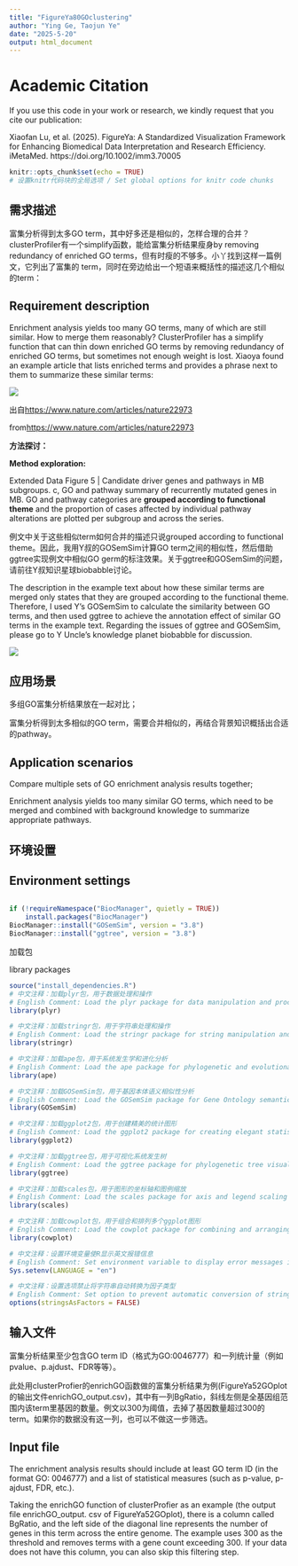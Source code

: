 ```yaml
---
title: "FigureYa80GOclustering"
author: "Ying Ge, Taojun Ye"
date: "2025-5-20"
output: html_document
---
```


# Academic Citation
If you use this code in your work or research, we kindly request that you cite our publication:

Xiaofan Lu, et al. (2025). FigureYa: A Standardized Visualization Framework for Enhancing Biomedical Data Interpretation and Research Efficiency. iMetaMed. https://doi.org/10.1002/imm3.70005


```r
knitr::opts_chunk$set(echo = TRUE)
# 设置knitr代码块的全局选项 / Set global options for knitr code chunks
```

## 需求描述

富集分析得到太多GO term，其中好多还是相似的，怎样合理的合并？clusterProfiler有一个simplify函数，能给富集分析结果瘦身by removing redundancy of enriched GO terms，但有时瘦的不够多。小丫找到这样一篇例文，它列出了富集的 term，同时在旁边给出一个短语来概括性的描述这几个相似的term：

## Requirement description

Enrichment analysis yields too many GO terms, many of which are still similar. How to merge them reasonably? ClusterProfiler has a simplify function that can thin down enriched GO terms by removing redundancy of enriched GO terms, but sometimes not enough weight is lost. Xiaoya found an example article that lists enriched terms and provides a phrase next to them to summarize these similar terms:

![](example.png)

出自<https://www.nature.com/articles/nature22973>

from<https://www.nature.com/articles/nature22973>

**方法探讨：**

**Method exploration:**

Extended Data Figure 5 | Candidate driver genes and pathways in MB subgroups. c, GO and pathway summary of recurrently mutated genes in MB. GO and pathway categories are **grouped according to functional theme** and the proportion of cases affected by individual pathway alterations are plotted per subgroup and across the series.

例文中关于这些相似term如何合并的描述只说grouped according to functional theme。因此，我用Y叔的GOSemSim计算GO term之间的相似性，然后借助ggtree实现例文中相似GO germ的标注效果。关于ggtree和GOSemSim的问题，请前往Y叔知识星球biobabble讨论。

The description in the example text about how these similar terms are merged only states that they are grouped according to the functional theme. Therefore, I used Y's GOSemSim to calculate the similarity between GO terms, and then used ggtree to achieve the annotation effect of similar GO terms in the example text. Regarding the issues of ggtree and GOSemSim, please go to Y Uncle's knowledge planet biobabble for discussion.

![](method.png)

## 应用场景

多组GO富集分析结果放在一起对比；

富集分析得到太多相似的GO term，需要合并相似的，再结合背景知识概括出合适的pathway。

## Application scenarios

Compare multiple sets of GO enrichment analysis results together;

Enrichment analysis yields too many similar GO terms, which need to be merged and combined with background knowledge to summarize appropriate pathways.

## 环境设置


## Environment settings


```r

if (!requireNamespace("BiocManager", quietly = TRUE))
    install.packages("BiocManager")
BiocManager::install("GOSemSim", version = "3.8")
BiocManager::install("ggtree", version = "3.8")
```

加载包

library packages

```r
source("install_dependencies.R")
# 中文注释：加载plyr包，用于数据处理和操作
# English Comment: Load the plyr package for data manipulation and processing
library(plyr)

# 中文注释：加载stringr包，用于字符串处理和操作
# English Comment: Load the stringr package for string manipulation and processing
library(stringr)

# 中文注释：加载ape包，用于系统发生学和进化分析
# English Comment: Load the ape package for phylogenetic and evolutionary analysis
library(ape)

# 中文注释：加载GOSemSim包，用于基因本体语义相似性分析
# English Comment: Load the GOSemSim package for Gene Ontology semantic similarity analysis
library(GOSemSim)

# 中文注释：加载ggplot2包，用于创建精美的统计图形
# English Comment: Load the ggplot2 package for creating elegant statistical graphics
library(ggplot2)

# 中文注释：加载ggtree包，用于可视化系统发生树
# English Comment: Load the ggtree package for phylogenetic tree visualization
library(ggtree)

# 中文注释：加载scales包，用于图形的坐标轴和图例缩放
# English Comment: Load the scales package for axis and legend scaling in graphics
library(scales)

# 中文注释：加载cowplot包，用于组合和排列多个ggplot图形
# English Comment: Load the cowplot package for combining and arranging multiple ggplot figures
library(cowplot)

# 中文注释：设置环境变量使R显示英文报错信息
# English Comment: Set environment variable to display error messages in English
Sys.setenv(LANGUAGE = "en")

# 中文注释：设置选项禁止将字符串自动转换为因子类型
# English Comment: Set option to prevent automatic conversion of strings to factors
options(stringsAsFactors = FALSE)
```

## 输入文件

富集分析结果至少包含GO term ID（格式为GO:0046777）和一列统计量（例如pvalue、p.ajdust、FDR等等）。

此处用clusterProfier的enrichGO函数做的富集分析结果为例(FigureYa52GOplot的输出文件enrichGO_output.csv)，其中有一列BgRatio，斜线左侧是全基因组范围内该term里基因的数量。例文以300为阈值，去掉了基因数量超过300的term。如果你的数据没有这一列，也可以不做这一步筛选。

## Input file

The enrichment analysis results should include at least GO term ID (in the format GO: 0046777) and a list of statistical measures (such as p-value, p-ajdust, FDR, etc.).

Taking the enrichGO function of clusterProfier as an example (the output file enrichGO_output. csv of FigureYa52GOplot), there is a column called BgRatio, and the left side of the diagonal line represents the number of genes in this term across the entire genome. The example uses 300 as the threshold and removes terms with a gene count exceeding 300. If your data does not have this column, you can also skip this filtering step.
